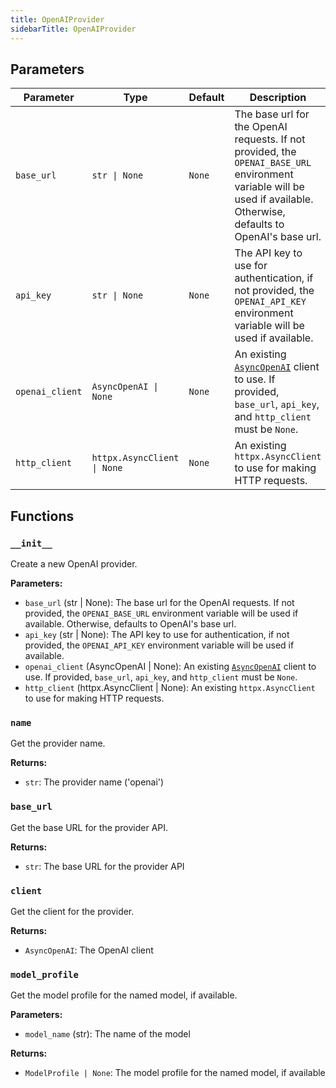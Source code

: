 ```yaml
---
title: OpenAIProvider
sidebarTitle: OpenAIProvider
---
```


## Parameters

| Parameter                          | Type                                                  | Default    | Description                                                                                                                                                                                                                      |
| ---------------------------------- | ----------------------------------------------------- | ---------- | -------------------------------------------------------------------------------------------------------------------------------------------------------------------------------------------------------------------------------- |
| `base_url`                         | `str \| None`                                         | `None`     | The base url for the OpenAI requests. If not provided, the `OPENAI_BASE_URL` environment variable will be used if available. Otherwise, defaults to OpenAI's base url.                                                           |
| `api_key`                          | `str \| None`                                         | `None`     | The API key to use for authentication, if not provided, the `OPENAI_API_KEY` environment variable will be used if available.                                                                                                    |
| `openai_client`                    | `AsyncOpenAI \| None`                                 | `None`     | An existing [`AsyncOpenAI`](https://github.com/openai/openai-python?tab=readme-ov-file#async-usage) client to use. If provided, `base_url`, `api_key`, and `http_client` must be `None`.                                        |
| `http_client`                      | `httpx.AsyncClient \| None`                           | `None`     | An existing `httpx.AsyncClient` to use for making HTTP requests.                                                                                                                                                                 |

## Functions

### `__init__`

Create a new OpenAI provider.

**Parameters:**

- `base_url` (str | None): The base url for the OpenAI requests. If not provided, the `OPENAI_BASE_URL` environment variable will be used if available. Otherwise, defaults to OpenAI's base url.
- `api_key` (str | None): The API key to use for authentication, if not provided, the `OPENAI_API_KEY` environment variable will be used if available.
- `openai_client` (AsyncOpenAI | None): An existing [`AsyncOpenAI`](https://github.com/openai/openai-python?tab=readme-ov-file#async-usage) client to use. If provided, `base_url`, `api_key`, and `http_client` must be `None`.
- `http_client` (httpx.AsyncClient | None): An existing `httpx.AsyncClient` to use for making HTTP requests.

### `name`

Get the provider name.

**Returns:**

- `str`: The provider name ('openai')

### `base_url`

Get the base URL for the provider API.

**Returns:**

- `str`: The base URL for the provider API

### `client`

Get the client for the provider.

**Returns:**

- `AsyncOpenAI`: The OpenAI client

### `model_profile`

Get the model profile for the named model, if available.

**Parameters:**

- `model_name` (str): The name of the model

**Returns:**

- `ModelProfile | None`: The model profile for the named model, if available
